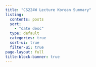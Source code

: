 ```yaml
---
title: "CS224W Lecture Korean Summary"
listing:
  contents: posts
  sort: 
    - "date desc"
  type: default
  categories: true
  sort-ui: true
  filter-ui: true
page-layout: full
title-block-banner: true
---
```

